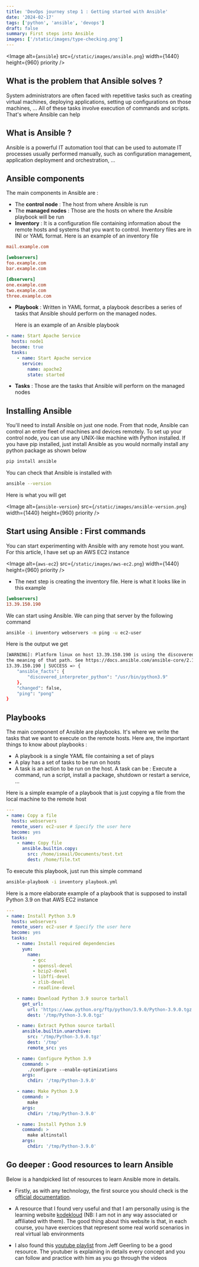 ```yaml
---
title: 'DevOps journey step 1 : Getting started with Ansible'
date: '2024-02-17'
tags: ['python', 'ansible', 'devops']
draft: false
summary: First steps into Ansible
images: ['/static/images/type-checking.png']
---
```


<Image alt={`ansible`} src={`/static/images/ansible.png`} width={1440} height={960} priority />

## What is the problem that Ansible solves ?

System administrators are often faced with repetitive tasks such as creating virtual machines, deploying applications, setting up configurations on those machines, ...
All of these tasks involve execution of commands and scripts. That's where Ansible can help

## What is Ansible ?

Ansible is a powerful IT automation tool that can be used to automate IT processes usually performed manually, such as configuration management, application deployment and orchestration, ...

## Ansible components

The main components in Ansible are :

- The **control node** : The host from where Ansible is run
- The **managed nodes** : Those are the hosts on where the Ansible playbook will be run
- **Inventory** : It is a configuration file containing information about the remote hosts and systems that you want to control. Inventory files are in INI or YAML format.
  Here is an example of an inventory file

```ini
mail.example.com

[webservers]
foo.example.com
bar.example.com

[dbservers]
one.example.com
two.example.com
three.example.com
```

- **Playbook** : Written in YAML format, a playbook describes a series of tasks that Ansible should perform on the managed nodes.

  Here is an example of an Ansible playbook

```yaml
- name: Start Apache Service
  hosts: node1
  become: true
  tasks:
    - name: Start Apache service
      service:
        name: apache2
        state: started
```

- **Tasks** : Those are the tasks that Ansible will perform on the managed nodes

## Installing Ansible

You'll need to install Ansible on just one node. From that node, Ansible can control an entire fleet of machines and devices remotely.
To set up your control node, you can use any UNIX-like machine with Python installed.
If you have pip installed, just install Ansible as you would normally install any python package as shown below

```bash
pip install ansible
```

You can check that Ansible is installed with

```bash
ansible --version
```

Here is what you will get

<Image
  alt={`ansible-version`}
  src={`/static/images/ansible-version.png`}
  width={1440}
  height={960}
  priority
/>

## Start using Ansible : First commands

You can start experimenting with Ansible with any remote host you want. For this article, I have set up an AWS EC2 instance

<Image alt={`aws-ec2`} src={`/static/images/aws-ec2.png`} width={1440} height={960} priority />

- The next step is creating the inventory file. Here is what it looks like in this example

```ini
[webservers]
13.39.150.190
```

We can start using Ansible. We can ping that server by the following command

```bash
ansible -i inventory webservers -m ping -u ec2-user
```

Here is the output we get

```bash
[WARNING]: Platform linux on host 13.39.150.190 is using the discovered Python interpreter at /usr/bin/python3.9, but future installation of another Python interpreter could change
the meaning of that path. See https://docs.ansible.com/ansible-core/2.15/reference_appendices/interpreter_discovery.html for more information.
13.39.150.190 | SUCCESS => {
    "ansible_facts": {
        "discovered_interpreter_python": "/usr/bin/python3.9"
    },
    "changed": false,
    "ping": "pong"
}
```

## Playbooks

The main component of Ansible are playbooks. It's where we write the tasks that we want to execute on the remote hosts.
Here are, the important things to know about playbooks :

- A playbook is a single YAML file containing a set of plays
- A play has a set of tasks to be run on hosts
- A task is an action to be run on the host. A task can be : Execute a command, run a script, install a package, shutdown or restart a service, ...

Here is a simple example of a playbook that is just copying a file from the local machine to the remote host

```yaml
---
- name: Copy a file
  hosts: webservers
  remote_user: ec2-user # Specify the user here
  become: yes
  tasks:
    - name: Copy file
      ansible.builtin.copy:
        src: /home/ismail/Documents/test.txt
        dest: /home/file.txt
```

To execute this playbook, just run this simple command

```sh
ansible-playbook -i inventory playbook.yml
```

Here is a more elaborate example of a playbook that is supposed to install Python 3.9 on that AWS EC2 instance

```yaml
---
- name: Install Python 3.9
  hosts: webservers
  remote_user: ec2-user # Specify the user here
  become: yes
  tasks:
    - name: Install required dependencies
      yum:
        name:
          - gcc
          - openssl-devel
          - bzip2-devel
          - libffi-devel
          - zlib-devel
          - readline-devel

    - name: Download Python 3.9 source tarball
      get_url:
        url: 'https://www.python.org/ftp/python/3.9.0/Python-3.9.0.tgz'
        dest: '/tmp/Python-3.9.0.tgz'

    - name: Extract Python source tarball
      ansible.builtin.unarchive:
        src: '/tmp/Python-3.9.0.tgz'
        dest: '/tmp'
        remote_src: yes

    - name: Configure Python 3.9
      command: >
        ./configure --enable-optimizations
      args:
        chdir: '/tmp/Python-3.9.0'

    - name: Make Python 3.9
      command: >
        make
      args:
        chdir: '/tmp/Python-3.9.0'

    - name: Install Python 3.9
      command: >
        make altinstall
      args:
        chdir: '/tmp/Python-3.9.0'
```

## Go deeper : Good resources to learn Ansible

Below is a handpicked list of resources to learn Ansible more in details.

- Firstly, as with any technology, the first source you should check is the [official documentation](https://docs.ansible.com/ansible/latest/index.html).

- A resource that I found very useful and that I am personally using is the learning website [kodekloud](https://kodekloud.com/)
  (NB: I am not in any way associated or affiliated with them). The good thing about this website is that, in each course, you have exercices that represent some real world scenarios in real virtual lab environments

- I also found this [youtube playlist](https://www.youtube.com/watch?v=goclfp6a2IQ&list=PL2_OBreMn7FqZkvMYt6ATmgC0KAGGJNAN&index=1) from Jeff Geerling to be a good resource. The youtuber is explaining in details every concept and you can follow and practice with him as you go through the videos
